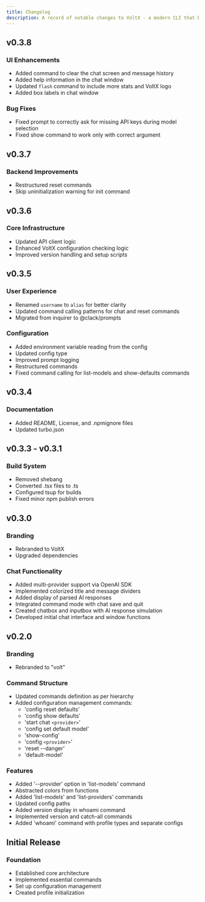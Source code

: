 ```yaml
---
title: Changelog
description: A record of notable changes to VoltX - a modern CLI that brings AI power directly to your terminal.
---
```


## v0.3.8

### UI Enhancements

- Added command to clear the chat screen and message history
- Added help information in the chat window
- Updated `flash` command to include more stats and VoltX logo
- Added box labels in chat window

### Bug Fixes

- Fixed prompt to correctly ask for missing API keys during model selection
- Fixed show command to work only with correct argument

## v0.3.7

### Backend Improvements

- Restructured reset commands
- Skip uninitialization warning for init command

## v0.3.6

### Core Infrastructure

- Updated API client logic
- Enhanced VoltX configuration checking logic
- Improved version handling and setup scripts

## v0.3.5

### User Experience

- Renamed `username` to `alias` for better clarity
- Updated command calling patterns for chat and reset commands
- Migrated from inquirer to @clack/prompts

### Configuration

- Added environment variable reading from the config
- Updated config type
- Improved prompt logging
- Restructured commands
- Fixed command calling for list-models and show-defaults commands

## v0.3.4

### Documentation

- Added README, License, and .npmignore files
- Updated turbo.json

## v0.3.3 - v0.3.1

### Build System

- Removed shebang
- Converted .tsx files to .ts
- Configured tsup for builds
- Fixed minor npm publish errors

## v0.3.0

### Branding

- Rebranded to VoltX
- Upgraded dependencies

### Chat Functionality

- Added multi-provider support via OpenAI SDK
- Implemented colorized title and message dividers
- Added display of parsed AI responses
- Integrated command mode with chat save and quit
- Created chatbox and inputbox with AI response simulation
- Developed initial chat interface and window functions

## v0.2.0

### Branding

- Rebranded to "volt"

### Command Structure

- Updated commands definition as per hierarchy
- Added configuration management commands:
    - 'config reset defaults'
    - 'config show defaults'
    - 'start chat `<provider>`'
    - 'config set default model'
    - 'show-config'
    - 'config `<provider>`'
    - 'reset --danger'
    - 'default-model'

### Features

- Added '--provider' option in 'list-models' command
- Abstracted colors from functions
- Added 'list-models' and 'list-providers' commands
- Updated config paths
- Added version display in whoami command
- Implemented version and catch-all commands
- Added 'whoami' command with profile types and separate configs

## Initial Release

### Foundation

- Established core architecture
- Implemented essential commands
- Set up configuration management
- Created profile initialization
